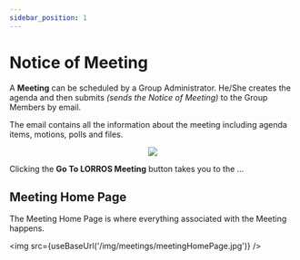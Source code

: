 ```yaml
---
sidebar_position: 1
---
```



# Notice of Meeting

A **Meeting** can be scheduled by a Group Administrator. He/She creates the agenda and then submits _(sends the Notice of Meeting)_ to the Group Members by email.

The email contains all the information about the meeting including agenda items, motions, polls and files.

<center>
	<img src={useBaseUrl('/img/meetings/meetingNotice.jpg')} />
</center>

Clicking the **Go To LORROS Meeting** button takes you to the ...

## Meeting Home Page

The Meeting Home Page is where everything associated with the Meeting happens.

<img src={useBaseUrl('/img/meetings/meetingHomePage.jpg')} />

<!-- ## Adding to the Agenda

Once the **Meeting** starts, you can add [Comments](/docs/started/General%20Usage/intro#adding-comments), [Replies](/docs/started/General%20Usage/intro#adding-replies) and [Vote](../voting/intro) -->
